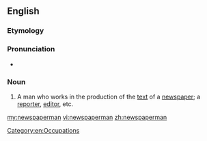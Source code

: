 ==English==

===Etymology===
{{suffix|newspaper|man|lang=en}}

===Pronunciation===
* {{audio-IPA|en-ca-newspaperman.ogg|/ˈn(j)uzpeɪpəɹˌmæn/|lang=en}}

===Noun===
{{en-noun|newspapermen}}

# A man who works in the production of the [[text]] of a [[newspaper]]; a [[reporter]], [[editor]], etc.

[[Category:en:Occupations]]

[[my:newspaperman]]
[[vi:newspaperman]]
[[zh:newspaperman]]